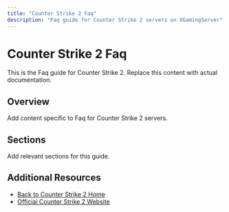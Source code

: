 ```yaml
---
title: "Counter Strike 2 Faq"
description: "Faq guide for Counter Strike 2 servers on XGamingServer"
---
```


# Counter Strike 2 Faq

This is the Faq guide for Counter Strike 2. Replace this content with actual documentation.

## Overview

Add content specific to Faq for Counter Strike 2 servers.

## Sections

Add relevant sections for this guide.

## Additional Resources

- [Back to Counter Strike 2 Home](./index)
- [Official Counter Strike 2 Website](https://example.com)
